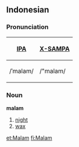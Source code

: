 ==Indonesian==
===Pronunciation===
{| border=1 cellpadding=5
! [[w:IPA|IPA]] !! [[w:X-SAMPA|X-SAMPA]]
|-
| /ˈmalam/ || /"malam/
|}

===Noun===
'''malam'''
#[[night]]
#[[wax]]

[[et:Malam]]
[[fi:Malam]]